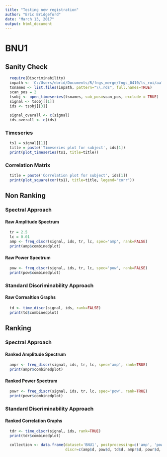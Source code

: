 ```yaml
---
title: "Testing new registration"
author: "Eric Bridgeford"
date: "March 13, 2017"
output: html_document
---
```


# BNU1

## Sanity Check

```r
  require(Discriminability)
  inpath <- 'C:/Users/ebrid/Documents/R/fngs_merge/fngs_0410/ts_roi/aal-2mm/'
  tsnames <- list.files(inpath, pattern="\\.rds", full.names=TRUE)
  scan_pos = 2
  tsobj <- open_timeseries(tsnames, sub_pos=scan_pos, exclude = TRUE)
  signal <- tsobj[[1]]
  ids <- tsobj[[3]]
  
  signal_overall <- c(signal)
  ids_overall <- c(ids)
```

### Timeseries

```r
  ts1 = signal[[1]]
  title = paste('Timeseries plot for subject', ids[1])
  print(plot_timeseries(ts1, title=title))

```
### Correlation Matrix

```r
  title = paste('Correlation plot for subject', ids[1])
  print(plot_square(cor(ts1), title=title, legend="corr"))
```

## Non Ranking

### Spectral Approach 

#### Raw Amplitude Spectrum

```r
  tr = 2.5
  lc = 0.01
  amp <- freq_discr(signal, ids, tr, lc, spec='amp', rank=FALSE)
  print(amp$combinedplot)
```

#### Raw Power Spectrum
```r
  pow <- freq_discr(signal, ids, tr, lc, spec='pow', rank=FALSE)
  print(pow$combinedplot)
```

### Standard Discriminability Approach

#### Raw Correaltion Graphs
```r
  td <- time_discr(signal, ids, rank=FALSE)
  print(td$combinedplot)
```

## Ranking

### Spectral Approach 

#### Ranked Amplitude Spectrum

```r
  ampr <- freq_discr(signal, ids, tr, lc, spec='amp', rank=TRUE)
  print(ampr$combinedplot)
```

#### Ranked Power Spectrum
```r
  powr <- freq_discr(signal, ids, tr, lc, spec='pow', rank=TRUE)
  print(powr$combinedplot)
```

### Standard Discriminability Approach

#### Ranked Correlation Graphs
```r
  tdr <- time_discr(signal, ids, rank=TRUE)
  print(tdr$combinedplot)
```

```r
  collection <- data.frame(dataset='BNU1', postprocessing=c('amp', 'power', 'corr', 'ramped', 'rpower', 'rcorr'),
                           discr=c(amp$d, pow$d, td$d, ampr$d, powr$d, tdr$d))
```
